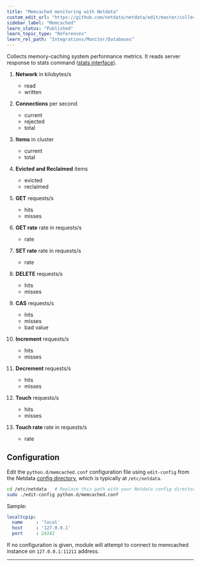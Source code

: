 ```yaml
---
title: "Memcached monitoring with Netdata"
custom_edit_url: "https://github.com/netdata/netdata/edit/master/collectors/python.d.plugin/memcached/README.md"
sidebar_label: "Memcached"
learn_status: "Published"
learn_topic_type: "References"
learn_rel_path: "Integrations/Monitor/Databases"
---
```



Collects memory-caching system performance metrics. It reads server response to stats command ([stats interface](https://github.com/memcached/memcached/wiki/Commands#stats)).


1.  **Network** in kilobytes/s

    -   read
    -   written

2.  **Connections** per second

    -   current
    -   rejected
    -   total

3.  **Items** in cluster

    -   current
    -   total

4.  **Evicted and Reclaimed** items

    -   evicted
    -   reclaimed

5.  **GET** requests/s

    -   hits
    -   misses

6.  **GET rate** rate in requests/s

    -   rate

7.  **SET rate** rate in requests/s

    -   rate

8.  **DELETE** requests/s

    -   hits
    -   misses

9.  **CAS** requests/s

    -   hits
    -   misses
    -   bad value

10. **Increment** requests/s

    -   hits
    -   misses

11. **Decrement** requests/s

    -   hits
    -   misses

12. **Touch** requests/s

    -   hits
    -   misses

13. **Touch rate** rate in requests/s

    -   rate

## Configuration

Edit the `python.d/memcached.conf` configuration file using `edit-config` from the Netdata [config
directory](/docs/nightly/setup), which is typically at `/etc/netdata`.

```bash
cd /etc/netdata   # Replace this path with your Netdata config directory, if different
sudo ./edit-config python.d/memcached.conf
```

Sample:

```yaml
localtcpip:
  name     : 'local'
  host     : '127.0.0.1'
  port     : 24242
```

If no configuration is given, module will attempt to connect to memcached instance on `127.0.0.1:11211` address.

---


